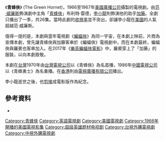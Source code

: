 {{noteTA
|G1=美國漫畫
}}
{{Infobox television
|show_name = 青蜂俠
|image = Van Williams Bruce Lee Green Hornet 1966.JPG
|caption = 左為[[范·威廉斯|范·威廉斯]]，右為[[李小龍|李小龍]] 
|genre = [[超級英雄|超級英雄]]
|creator = 
|developer = 
|starring = [[范·威廉斯|范·威廉斯]]<br>[[李小龍|李小龍]]
|opentheme = 
|country = {{USA}}
|language = [[英語|英語]]
|num_seasons = 1
|num_episodes = 26
|list_episodes = 
|producer =
|executive_producer = 
|casting = 
|runtime = 84[[分鐘|分鐘]]
|company = [[美國廣播公司|美國廣播公司]]
|network = [[美國廣播公司|美國廣播公司]]
|picture_format = 
|audio_format =
|first_aired = 1966年
|last_aired = 1967年
|website = 
}}
《'''青蜂俠'''》 (The Green Hornet)，1966至1967年[[美國廣播公司|美國廣播公司]]攝製的電視劇。由[[范·威廉斯|范·威廉斯]]飾演劇中主角「[[青蜂俠|青蜂俠]]」布利特·雷德，[[李小龍|李小龍]]則飾演他的助手[[加藤_(青蜂俠)|加藤]]。全劇只播出了一季，共26集。當時此劇的[[收視率|收視率]]並不突出，卻讓李小龍在[[美國|美國]]的人氣超越范·威廉斯。

值得一提的是，本劇與當年電視劇《[[蝙蝠俠_(電視劇)|蝙蝠俠]]》為同一宇宙，在本劇上映前，片商為宣傳本劇，曾先讓青蜂俠與加藤客串於《蝙蝠俠》電視劇中，而在本劇最終，蝙蝠俠與羅賓也客串加入。在2017年《[[樂高蝙蝠俠電影|樂高蝙蝠俠電影]]》中，羅賓穿上了「加藤」的服裝，以向本劇致敬。

本劇在[[台灣|台灣]]1970年由[[台灣電視公司|台灣電視公司]]以《青蜂俠》為名首播，1986年[[中國電視公司|中國電視公司]]以《青蜂勇士》為名重播。在[[香港|香港]]則由[[電視廣播有限公司|電視廣播有限公司]]播出。

李小龍逝世之後，也[[剪接|剪接]]成電影版作為紀念。

== 參考資料 ==
* {{cite news|last=葛大維|title=40多年前 李小龍演過加藤|url=http://www.worldjournal.com/view/full_news/3125349/article-40多年前-李小龍演過加藤|newspaper=|publisher=世界新聞網|date=2009-08-07|accessdate=2013-01-26|quote=}}{{dead link|date=2018年5月 |bot=InternetArchiveBot |fix-attempted=yes }}

{{青蜂俠}}

[[Category:青蜂俠|Category:青蜂俠]]
[[Category:英語電視劇|Category:英語電視劇]]
[[Category:美國電視劇|Category:美國電視劇]]
[[Category:1966年開播的美國電視影集|Category:1966年開播的美國電視影集]]
[[Category:超级英雄题材电视剧|Category:超级英雄题材电视剧]]
[[Category:台視外購電視劇|Category:台視外購電視劇]]
[[Category:中視外購電視劇|Category:中視外購電視劇]]
